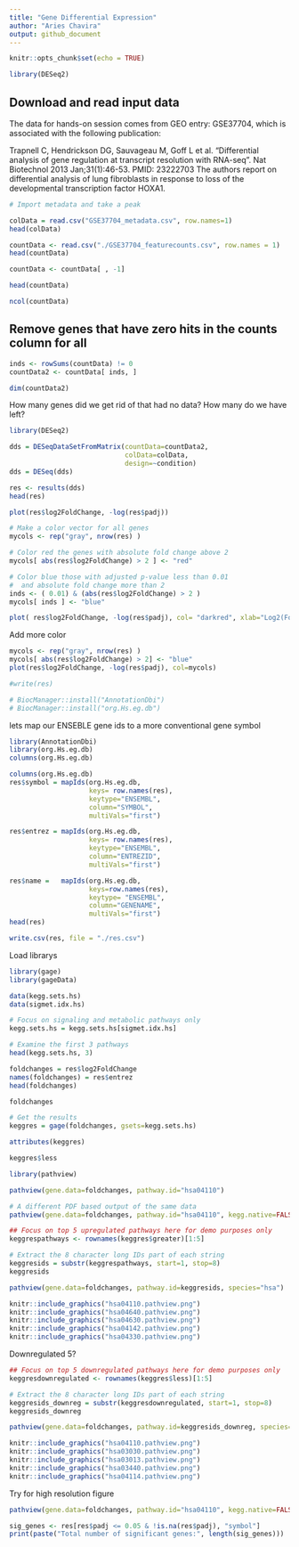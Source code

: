```yaml
---
title: "Gene Differential Expression"
author: "Aries Chavira"
output: github_document
---
```


```r
knitr::opts_chunk$set(echo = TRUE)
```

```r
library(DESeq2)
```

## Download and read input data

The data for hands-on session comes from GEO entry: GSE37704, which is associated with the following publication:

Trapnell C, Hendrickson DG, Sauvageau M, Goff L et al. "Differential analysis of gene regulation at transcript resolution with RNA-seq". Nat Biotechnol 2013 Jan;31(1):46-53. PMID: 23222703
The authors report on differential analysis of lung fibroblasts in response to loss of the developmental transcription factor HOXA1.

```r
# Import metadata and take a peak

colData = read.csv("GSE37704_metadata.csv", row.names=1)
head(colData)
```

```r
countData <- read.csv("./GSE37704_featurecounts.csv", row.names = 1)
head(countData)
```

```r
countData <- countData[ , -1]

head(countData)
```



```r
ncol(countData)
```

## Remove genes that have zero hits in the counts column for all 
```r
inds <- rowSums(countData) != 0
countData2 <- countData[ inds, ]
```

```r
dim(countData2)
```

How many genes did we get rid of that had no data? How many do we have left?

```r
library(DESeq2)
```

```r
dds = DESeqDataSetFromMatrix(countData=countData2,
                             colData=colData,
                             design=~condition)
dds = DESeq(dds)
```

```r
res <- results(dds)
head(res)

plot(res$log2FoldChange, -log(res$padj))

# Make a color vector for all genes
mycols <- rep("gray", nrow(res) )

# Color red the genes with absolute fold change above 2
mycols[ abs(res$log2FoldChange) > 2 ] <- "red"

# Color blue those with adjusted p-value less than 0.01
#  and absolute fold change more than 2
inds <- ( 0.01) & (abs(res$log2FoldChange) > 2 )
mycols[ inds ] <- "blue"

plot( res$log2FoldChange, -log(res$padj), col= "darkred", xlab="Log2(FoldChange)", ylab="-Log(P-value)" )
```

Add more color

```r

mycols <- rep("gray", nrow(res) )
mycols[ abs(res$log2FoldChange) > 2] <- "blue"
plot(res$log2FoldChange, -log(res$padj), col=mycols)

```

```r
#write(res)
```

```r
# BiocManager::install("AnnotationDbi")
# BiocManager::install("org.Hs.eg.db")
```

lets map our ENSEBLE gene ids to a more conventional gene symbol 


```r
library(AnnotationDbi)
library(org.Hs.eg.db)
columns(org.Hs.eg.db)
```

```r
columns(org.Hs.eg.db)
res$symbol = mapIds(org.Hs.eg.db,
                    keys= row.names(res), 
                    keytype="ENSEMBL",
                    column="SYMBOL",
                    multiVals="first")

res$entrez = mapIds(org.Hs.eg.db,
                    keys= row.names(res),
                    keytype="ENSEMBL",
                    column="ENTREZID",
                    multiVals="first")

res$name =   mapIds(org.Hs.eg.db,
                    keys=row.names(res),
                    keytype= "ENSEMBL",
                    column="GENENAME",
                    multiVals="first")
head(res)
```

```r
write.csv(res, file = "./res.csv")
```

Load librarys 
```r
library(gage)
library(gageData)

data(kegg.sets.hs)
data(sigmet.idx.hs)
```

```r
# Focus on signaling and metabolic pathways only
kegg.sets.hs = kegg.sets.hs[sigmet.idx.hs]

# Examine the first 3 pathways
head(kegg.sets.hs, 3)
```


```r
foldchanges = res$log2FoldChange
names(foldchanges) = res$entrez
head(foldchanges)
```
```r
foldchanges
```

```r
# Get the results
keggres = gage(foldchanges, gsets=kegg.sets.hs)

attributes(keggres)
```
```r
keggres$less
```
```r
library(pathview)
```

```r
pathview(gene.data=foldchanges, pathway.id="hsa04110")

# A different PDF based output of the same data
pathview(gene.data=foldchanges, pathway.id="hsa04110", kegg.native=FALSE)
```

```r
## Focus on top 5 upregulated pathways here for demo purposes only
keggrespathways <- rownames(keggres$greater)[1:5]

# Extract the 8 character long IDs part of each string
keggresids = substr(keggrespathways, start=1, stop=8)
keggresids
```

```r
pathview(gene.data=foldchanges, pathway.id=keggresids, species="hsa")
```
```r
knitr::include_graphics("hsa04110.pathview.png")
knitr::include_graphics("hsa04640.pathview.png")
knitr::include_graphics("hsa04630.pathview.png")
knitr::include_graphics("hsa04142.pathview.png")
knitr::include_graphics("hsa04330.pathview.png")
```

Downregulated 5?

```r
## Focus on top 5 downregulated pathways here for demo purposes only
keggresdownregulated <- rownames(keggres$less)[1:5]

# Extract the 8 character long IDs part of each string
keggresids_downreg = substr(keggresdownregulated, start=1, stop=8)
keggresids_downreg
```

```r
pathview(gene.data=foldchanges, pathway.id=keggresids_downreg, species="hsa")
```

```r
knitr::include_graphics("hsa04110.pathview.png")
knitr::include_graphics("hsa03030.pathview.png")
knitr::include_graphics("hsa03013.pathview.png")
knitr::include_graphics("hsa03440.pathview.png")
knitr::include_graphics("hsa04114.pathview.png")
```

Try for high resolution figure

```r
pathview(gene.data=foldchanges, pathway.id="hsa04110", kegg.native=FALSE)
```

```r
sig_genes <- res[res$padj <= 0.05 & !is.na(res$padj), "symbol"]
print(paste("Total number of significant genes:", length(sig_genes)))
```



















